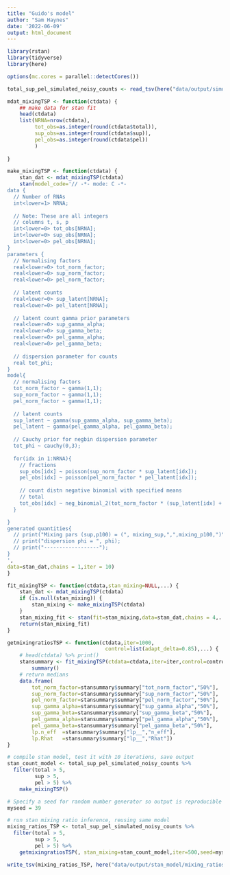 ```yaml
---
title: "Guido's model"
author: "Sam Haynes"
date: '2022-06-09'
output: html_document
---
```


```r
library(rstan)
library(tidyverse)
library(here)

options(mc.cores = parallel::detectCores())

total_sup_pel_simulated_noisy_counts <- read_tsv(here("data/output/simulated_counts/total_sup_pel_simulated_noisy_counts.tsv"))
```

```r
mdat_mixingTSP <- function(ctdata) {
    ## make data for stan fit
    head(ctdata)
    list(NRNA=nrow(ctdata),
         tot_obs=as.integer(round(ctdata$total)),
         sup_obs=as.integer(round(ctdata$sup)),
         pel_obs=as.integer(round(ctdata$pel))
         )
    
}

make_mixingTSP <- function(ctdata) {
    stan_dat <- mdat_mixingTSP(ctdata)
    stan(model_code='// -*- mode: C -*-
data {
  // Number of RNAs
  int<lower=1> NRNA;     
  
  // Note: These are all integers
  // columns t, s, p
  int<lower=0> tot_obs[NRNA];
  int<lower=0> sup_obs[NRNA];
  int<lower=0> pel_obs[NRNA];
}
parameters {
  // Normalising factors
  real<lower=0> tot_norm_factor;
  real<lower=0> sup_norm_factor;
  real<lower=0> pel_norm_factor;
  
  // latent counts
  real<lower=0> sup_latent[NRNA];
  real<lower=0> pel_latent[NRNA];
  
  // latent count gamma prior parameters
  real<lower=0> sup_gamma_alpha;
  real<lower=0> sup_gamma_beta;
  real<lower=0> pel_gamma_alpha;
  real<lower=0> pel_gamma_beta;
  
  // dispersion parameter for counts
  real tot_phi;
}
model{
  // normalising factors
  tot_norm_factor ~ gamma(1,1);
  sup_norm_factor ~ gamma(1,1);
  pel_norm_factor ~ gamma(1,1);
  
  // latent counts
  sup_latent ~ gamma(sup_gamma_alpha, sup_gamma_beta);
  pel_latent ~ gamma(pel_gamma_alpha, pel_gamma_beta);
  
  // Cauchy prior for negbin dispersion parameter
  tot_phi ~ cauchy(0,3);
  
  for(idx in 1:NRNA){ 
    // fractions
    sup_obs[idx] ~ poisson(sup_norm_factor * sup_latent[idx]);
    pel_obs[idx] ~ poisson(pel_norm_factor * pel_latent[idx]);
  
    // count distn negative binomial with specified means
    // total
    tot_obs[idx] ~ neg_binomial_2(tot_norm_factor * (sup_latent[idx] + pel_latent[idx]), tot_phi);
  }

}
generated quantities{
  // print("Mixing pars (sup,p100) = (", mixing_sup,",",mixing_p100,")");
  // print("dispersion phi = ", phi);
  // print("------------------");
}
',
data=stan_dat,chains = 1,iter = 10)
}

fit_mixingTSP <- function(ctdata,stan_mixing=NULL,...) {
    stan_dat <- mdat_mixingTSP(ctdata)
    if (is.null(stan_mixing)) {
        stan_mixing <- make_mixingTSP(ctdata)
    }
    stan_mixing_fit <- stan(fit=stan_mixing,data=stan_dat,chains = 4,...)
    return(stan_mixing_fit)
}

getmixingratiosTSP <- function(ctdata,iter=1000,
                                control=list(adapt_delta=0.85),...) {
    # head(ctdata) %>% print()
    stansummary <- fit_mixingTSP(ctdata=ctdata,iter=iter,control=control,...) %>%
        summary()
    # return medians
    data.frame(
        tot_norm_factor=stansummary$summary["tot_norm_factor","50%"],
        sup_norm_factor=stansummary$summary["sup_norm_factor","50%"],
        pel_norm_factor=stansummary$summary["pel_norm_factor","50%"],
        sup_gamma_alpha=stansummary$summary["sup_gamma_alpha","50%"],
        sup_gamma_beta=stansummary$summary["sup_gamma_beta","50%"],
        pel_gamma_alpha=stansummary$summary["pel_gamma_alpha","50%"],
        pel_gamma_beta=stansummary$summary["pel_gamma_beta","50%"],
        lp.n_eff  =stansummary$summary["lp__","n_eff"],
        lp.Rhat   =stansummary$summary["lp__","Rhat"])
}

```

```r

# compile stan model, test it with 10 iterations, save output
stan_count_model <- total_sup_pel_simulated_noisy_counts %>%
  filter(total > 5,
         sup > 5,
         pel > 5) %>%
    make_mixingTSP()

# Specify a seed for random number generator so output is reproducible
myseed = 39

# run stan mixing ratio inference, reusing same model
mixing_ratios_TSP <- total_sup_pel_simulated_noisy_counts %>%
  filter(total > 5,
         sup > 5,
         pel > 5) %>%
    getmixingratiosTSP(, stan_mixing=stan_count_model,iter=500,seed=myseed)

```

```r
write_tsv(mixing_ratios_TSP, here("data/output/stan_model/mixing_ratios_TSP_latent.tsv"))
```
